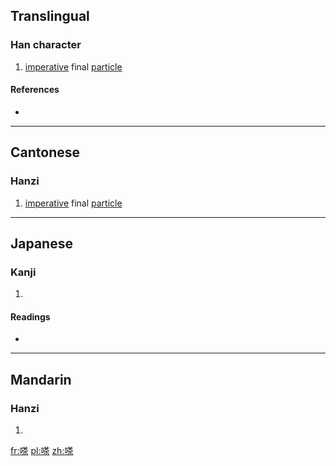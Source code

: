 ==Translingual==

===Han character===
{{Han char|rn=30|rad=口|as=10|sn=13|four=6409<sub>8</sub>|canj=口廿人木 (RTOD)|ids=⿰[[口]][[茶]]}}

# {{context|Cantonese|lang=mul}} [[imperative]] final [[particle]]

====References====
* {{Han ref|kx=0202.220|dkj=04066|dj=0425.030|hdz=10650.010|uh=55CF|ud=21967|bh=DCD8|bd=56536}}

----

==Cantonese==

===Hanzi===
{{yue-hanzi|jyut=[[caa1]], [[caa2]], [[zaa2]]|y=cha1, cha2, ja2}}

# [[imperative]] final [[particle]]

----

==Japanese==

===Kanji===
{{ja-kanji|grade=|rs=口10}}

# {{defn|lang=ja|sort=口10}}

====Readings====
* {{ja-readings|on=[[さ]] (sa), [[しゃ]] (sha)|kun=}}

----

==Mandarin==

===Hanzi===
{{cmn-hanzi|pin=[[chā]] ([[cha1]]), [[hé]] ([[he2]])|wg=ch'a<sup>1</sup>, ho<sup>2</sup>}}

# {{defn|lang=cmn|sort=口10}}

[[fr:嗏]]
[[pl:嗏]]
[[zh:嗏]]